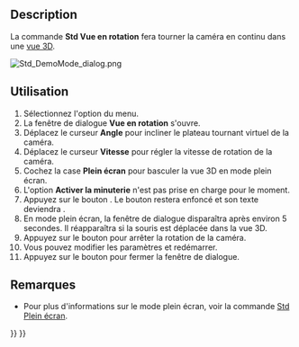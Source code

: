 <languages/>

{{Docnav/fr
|[[Std_TextDocument/fr|Ajouter un document texte]]
|[[Std_UnitsCalculator/fr|Convertisseur d'unités]]
|[[Std_Tools_Menu/fr|Menu Outils]]
|IconL=Std_TextDocument.svg
|IconR=Std_UnitsCalculator.svg
|IconC=Freecad.svg
}}

{{GuiCommand/fr
|Name=Std DemoMode
|Name/fr=Std Vue en rotation
|MenuLocation=Outils → Faire tourner la vue...
|Workbenches=Tous
}}

==Description==

La commande '''Std Vue en rotation''' fera tourner la caméra en continu dans une [[3D view/fr|vue 3D]].

[[Image:Std_DemoMode_dialog.png]]
{{Caption|La fenêtre de dialogue Vue en rotation}}

<span id="Usage"></span>
==Utilisation==

# Sélectionnez l'option {{MenuCommand|Outils → [[Image:Std_DemoMode.svg|16px]] Faire tourner la vue...}} du menu.
# La fenêtre de dialogue '''Vue en rotation''' s'ouvre.
# Déplacez le curseur '''Angle''' pour incliner le plateau tournant virtuel de la caméra.
# Déplacez le curseur '''Vitesse''' pour régler la vitesse de rotation de la caméra.
# Cochez la case '''Plein écran''' pour basculer la vue 3D en mode plein écran.
# L'option '''Activer la minuterie''' n'est pas prise en charge pour le moment.
# Appuyez sur le bouton {{Button|Lancer}}. Le bouton restera enfoncé et son texte deviendra {{Button|Arrêter}}.
# En mode plein écran, la fenêtre de dialogue disparaîtra après environ 5 secondes. Il réapparaîtra si la souris est déplacée dans la vue 3D.
# Appuyez sur le bouton {{Button|Arrêter}} pour arrêter la rotation de la caméra.
# Vous pouvez modifier les paramètres et redémarrer.
# Appuyez sur le bouton {{Button|Fermer}} pour fermer la fenêtre de dialogue.

<span id="Notes"></span>
==Remarques==

* Pour plus d'informations sur le mode plein écran, voir la commande [[Std_ViewFullscreen/fr|Std Plein écran]].


{{Docnav/fr
|[[Std_TextDocument/fr|Ajouter un document texte]]
|[[Std_UnitsCalculator/fr|Convertisseur d'unités]]
|[[Std_Tools_Menu/fr|Menu Outils]]
|IconL=Std_TextDocument.svg
|IconR=Std_UnitsCalculator.svg
|IconC=Freecad.svg
}}

{{Std_Base_navi{{#translation:}}}}
{{Userdocnavi{{#translation:}}}}